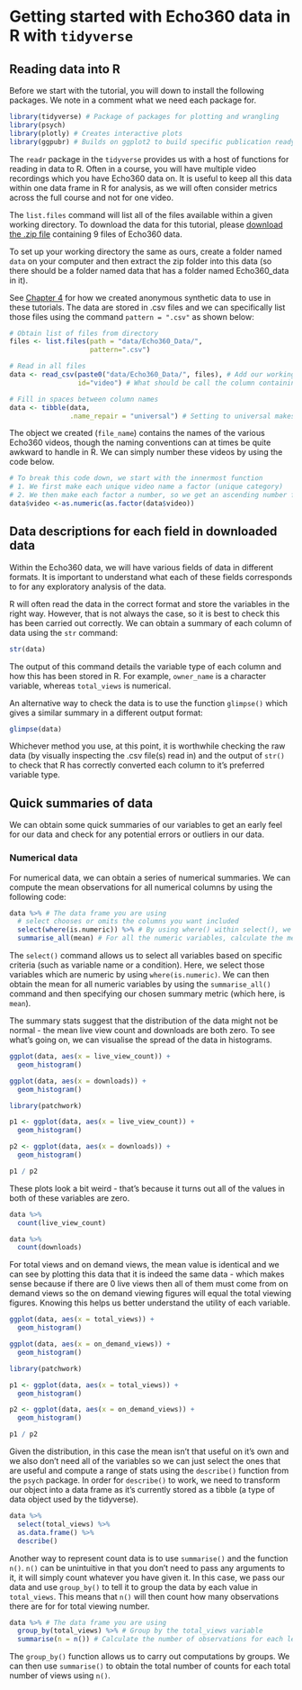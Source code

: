 # Getting started with Echo360 data in R with `tidyverse` {#Echo_tidy}

## Reading data into R

Before we start with the tutorial, you will down to install the following packages. We note in a comment what we need each package for. 

```r
library(tidyverse) # Package of packages for plotting and wrangling 
library(psych)
library(plotly) # Creates interactive plots 
library(ggpubr) # Builds on ggplot2 to build specific publication ready plots 
```

The `readr` package in the `tidyverse` provides us with a host of functions for reading in data to R. Often in a course, you will have multiple video recordings which you have Echo360 data on. It is useful to keep all this data within one data frame in R for analysis, as we will often consider metrics across the full course and not for one video. 

The `list.files` command will list all of the files available within a given working directory. To download the data for this tutorial, please [download the .zip file](data/Echo360_Data/Echo360_data.zip) containing 9 files of Echo360 data. 

To set up your working directory the same as ours, create a folder named `data` on your computer and then extract the zip folder into this data (so there should be a folder named data that has a folder named Echo360_data in it).

See [Chapter 4](#anonymous) for how we created anonymous synthetic data to use in these tutorials. The data are stored in .csv files and we can specifically list those files using the command `pattern = ".csv"` as shown below:

```r
# Obtain list of files from directory
files <- list.files(path = "data/Echo360_Data/", 
                    pattern=".csv") 

# Read in all files
data <- read_csv(paste0("data/Echo360_Data/", files), # Add our working directory to the list of files 
                 id="video") # What should be call the column containing the name of the video file? 

# Fill in spaces between column names
data <- tibble(data, 
               .name_repair = "universal") # Setting to universal makes all names unique and syntactic
```

The object we created (`file_name`) contains the names of the various Echo360 videos, though the naming conventions can at times be quite awkward to handle in R. We can simply number these videos by using the code below.

```r
# To break this code down, we start with the innermost function
# 1. We first make each unique video name a factor (unique category)
# 2. We then make each factor a number, so we get an ascending number from 1 to 9
data$video <-as.numeric(as.factor(data$video))
```

## Data descriptions for each field in downloaded data

Within the Echo360 data, we will have various fields of data in different formats. It is important to understand what each of these fields corresponds to for any exploratory analysis of the data. 

R will often read the data in the correct format and store the variables in the right way. However, that is not always the case, so it is best to check this has been carried out correctly. We can obtain a summary of each column of data using the `str` command:

```r
str(data)
```

The output of this command details the variable type of each column and how this has been stored in R. For example, `owner_name` is a character variable, whereas `total_views` is numerical. 

An alternative way to check the data is to use the function `glimpse()` which gives a similar summary in a different output format:

```r
glimpse(data)
```

Whichever method you use, at this point, it is worthwhile checking the raw data (by visually inspecting the .csv file(s) read in) and the output of `str()` to check that R has correctly converted each column to it's preferred variable type. 

## Quick summaries of data

We can obtain some quick summaries of our variables to get an early feel for our data and check for any potential errors or outliers in our data.

### Numerical data

For numerical data, we can obtain a series of numerical summaries. We can compute the mean observations for all numerical columns by using the following code: 

```r
data %>% # The data frame you are using
  # select chooses or omits the columns you want included
  select(where(is.numeric)) %>% # By using where() within select(), we can ask R to show us all the numeric variables
  summarise_all(mean) # For all the numeric variables, calculate the mean value
```

The `select()` command allows us to select all variables based on specific criteria (such as variable name or a condition). Here, we select those variables which are numeric by using `where(is.numeric)`. We can then obtain the mean for all numeric variables by using the `summarise_all()` command and then specifying our chosen summary metric (which here, is `mean`).

The summary stats suggest that the distribution of the data might not be normal - the mean live view count and downloads are both zero. To see what's going on, we can visualise the spread of the data in histograms.

```r
ggplot(data, aes(x = live_view_count)) +
  geom_histogram()

ggplot(data, aes(x = downloads)) +
  geom_histogram()
```


```r
library(patchwork)

p1 <- ggplot(data, aes(x = live_view_count)) +
  geom_histogram()

p2 <- ggplot(data, aes(x = downloads)) +
  geom_histogram()

p1 / p2
```


These plots look a bit weird - that's because it turns out all of the values in both of these variables are zero.

```r
data %>%
  count(live_view_count)

data %>%
  count(downloads)
```

For total views and on demand views, the mean value is identical and we can see by plotting this data that it is indeed the same data - which makes sense because if there are 0 live views then all of them must come from on demand views so the on demand viewing figures will equal the total viewing figures. Knowing this helps us better understand the utility of each variable. 

```r
ggplot(data, aes(x = total_views)) +
  geom_histogram()

ggplot(data, aes(x = on_demand_views)) +
  geom_histogram()
```


```r
library(patchwork)

p1 <- ggplot(data, aes(x = total_views)) +
  geom_histogram()

p2 <- ggplot(data, aes(x = on_demand_views)) +
  geom_histogram()

p1 / p2
```

Given the distribution, in this case the mean isn't that useful on it's own and we also don't need all of the variables so we can just select the ones that are useful and compute a range of stats using the `describe()` function from the `psych` package. In order for `describe()` to work, we need to transform our object into a data frame as it's currently stored as a tibble (a type of data object used by the tidyverse).

```r
data %>%
  select(total_views) %>%
  as.data.frame() %>%
  describe()
```

Another way to represent count data is to use `summarise()` and the function `n()`. `n()` can be unintuitive in that you don't need to pass any arguments to it, it will simply count whatever you have given it. In this case, we pass our data and use `group_by()` to tell it to group the data by each value in `total_views`. This means that `n()` will then count how many observations there are for for total viewing number.

```r
data %>% # The data frame you are using
  group_by(total_views) %>% # Group by the total_views variable
  summarise(n = n()) # Calculate the number of observations for each level of group_by
```

The `group_by()` function allows us to carry out computations by groups. We can then use `summarise()` to obtain the total number of counts for each total number of views using `n()`.

